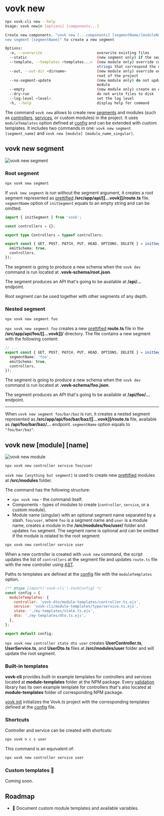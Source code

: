 

# vovk new

```sh filename="Quick CLI Ref"
npx vovk-cli new --help
Usage: vovk new|n [options] [components...]

Create new components. "vovk new [...components] [segmentName/]moduleName" to create a new module or "vovk
new segment [segmentName]" to create a new segment

Options:
  -o, --overwrite                         overwrite existing files
  --static                                (new segment only) if the segment is static
  --template, --templates <templates...>  (new module only) override config template; accepts an array of
                                          strings that correspond the order of the components
  --out, --out-dir <dirname>              (new module only) override outDir in template file; relative to the
                                          root of the project
  --no-segment-update                     (new module only) do not update segment files when creating a new
                                          module
  --empty                                 (new module only) create an empty module
  --dry-run                               do not write files to disk
  --log-level <level>                     set the log level
  -h, --help                              display help for command
```

The command `vovk new` allows to create new [segments](/segment) and modules (such as [controllers](/controller), [services](/service), or custom modules) in the project. It uses `moduleTemplates` option defined at [config](/config) and can be extended with custom templates. It includes two commands in one: `vovk new segment [segment_name]` and <nobr>`vovk new [module] [module_name_singular]`</nobr>.

## vovk new segment

<Image src={newSegmentSvg} alt="vovk new segment" className="dark:invert lg:max-w-[50%]" />

### Root segment

```sh npm2yarn
npx vovk new segment
```

If `vovk new segment` is run without the segment argument, it creates a root segment represented as [prettified](https://www.npmjs.com/package/prettier) **/src/app/api/[[...vovk]]/route.ts** file. `segmentName` option of `initSegment` equals to an empty string and can be omitted.

```ts
import { initSegment } from 'vovk';

const controllers = {};

export type Controllers = typeof controllers;

export const { GET, POST, PATCH, PUT, HEAD, OPTIONS, DELETE } = initSegment({
  emitSchema: true,
  controllers,
});
```

The segment is going to produce a new schema when the `vovk dev` command is run located at **.vovk-schema/root.json**.

The segment produces an API that's going to be available at **/api/...** endpoint.

Root segment can be used together with other segments of any depth.

### Nested segment

```sh npm2yarn
npx vovk new segment foo
```

`npx vovk new segment foo` creates a new [prettified](https://www.npmjs.com/package/prettier) **route.ts** file in the **/src/app/api/foo/[[...vovk]]/** directory. The file contains a new segment with the following content:

```ts
// ...
export const { GET, POST, PATCH, PUT, HEAD, OPTIONS, DELETE } = initSegment({
  segmentName: 'foo',
  emitSchema: true,
  controllers,
});
```

The segment is going to produce a new schema when the `vovk dev` command is run located at **.vovk-schema/foo.json**.

The segment produces an API that's going to be available at **/api/foo/...** endpoint.

---

When `vovk new segment foo/bar/baz` is run, it creates a nested segment represented as **/src/app/api/foo/bar/baz/[[...vovk]]/route.ts** file, available as **/api/foo/bar/baz/...** endpoint. `segmentName` option equals to `"foo/bar/baz"`.

## vovk new [module] [name]

<Image src={newModuleSvg} alt="vovk new module" className="dark:invert" />

```sh npm2yarn
npx vovk new controller service foo/user
```

`vovk new [anything but segment]` is used to create new [prettified](https://www.npmjs.com/package/prettier) modules at **/src/modules** folder.

The command has the following structure:

- `npx vovk new` - the command itself.
- Components - types of modules to create (`controller`, `service`, or a custom module).
- Module name (singular) with an optional segment name separated by a slash. `foo/user`, where `foo` is a segment name and `user` is a module name, creates a module in the **/src/modules/foo/user/** folder and updates `foo` segment. The segment name is optional and can be omitted if the module is related to the root segment:

```sh npm2yarn
npx vovk new controller service user
```

When a new controller is created with `vovk new` command, the script updates the list of `controllers` at the segment file and updates `route.ts` file with the new controller using [AST](https://www.npmjs.com/package/ts-morph).

Paths to templates are defined at the [config](/config) file with the `moduleTemplates` option.

```js filename="vovk.config.mjs"
/** @type {import('vovk-cli').VovkConfig} */
const config = {
  moduleTemplates: {
    controller: 'vovk-dto/module-templates/controller.ts.ejs',
    service: 'vovk-cli/module-templates/type/service.ts.ejs',
    state: './my-templates/state.ts.ejs',
    dto: './my-templates/dto.ts.ejs',
  },
};

export default config;
```

`npx vovk new controller state dto user` creates **UserController.ts**, **UserService.ts**, and **UserDto.ts** files at **/src/modules/user** folder and will update the root segment.

### Built-in templates

**vovk-cli** provides built-in example templates for controllers and services located at **module-templates** folder at the NPM package. Every [validation](/validation) library has its own example template for controllers that's also located at **module-templates** folder of corresponding NPM package.

[vovk init](/init) initializes the Vovk.ts project with the corresponding templates defined at the [config](/config) file.

### Shortcuts

Controller and service can be created with shortcuts:

```sh
npx vovk n c s user
```

This command is an equivalent of:

```sh
npx vovk new controller service user
```

### Custom templates 🚧

Coming soon.

## Roadmap

- 📝 Document custom module templates and available variables.